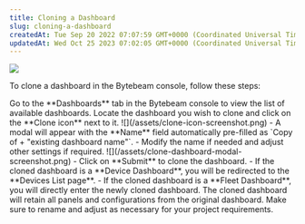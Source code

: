 ```yaml
---
title: Cloning a Dashboard
slug: cloning-a-dashboard
createdAt: Tue Sep 20 2022 07:07:59 GMT+0000 (Coordinated Universal Time)
updatedAt: Wed Oct 25 2023 07:02:05 GMT+0000 (Coordinated Universal Time)
---
```


![](https://usercontent.clueso.io/1f4455e0-789e-4beb-8cd9-4dac96bc47e4/049b24b7-77cf-4c22-a7ee-23ae98e570eb/567cf113-3cab-4799-810e-c7b45dbe90be/images/0bfda0ac-a64b-4ea6-baf7-d9964df9fc2b.gif)

To clone a dashboard in the Bytebeam console, follow these steps:

<Steps>
  <Step title="Navigate to Dashboards">
    Go to the **Dashboards** tab in the Bytebeam console to view the list of available dashboards.
  </Step>

  <Step title="Click on the Clone Icon">
    Locate the dashboard you wish to clone and click on the **Clone icon** next to it.  
    ![](/assets/clone-icon-screenshot.png)
  </Step>

  <Step title="Fill Out Clone Dashboard Modal">
    - A modal will appear with the **Name** field automatically pre-filled as `Copy of + "existing dashboard name"`.  
    - Modify the name if needed and adjust other settings if required.  
    ![](/assets/clone-dashboard-modal-screenshot.png)
  </Step>

  <Step title="Submit the Cloning Request">
    - Click on **Submit** to clone the dashboard.  
    - If the cloned dashboard is a **Device Dashboard**, you will be redirected to the **Devices List page**.  
    - If the cloned dashboard is a **Fleet Dashboard**, you will directly enter the newly cloned dashboard.
  </Step>
</Steps>

<Note>
The cloned dashboard will retain all panels and configurations from the original dashboard. Make sure to rename and adjust as necessary for your project requirements.
</Note>

